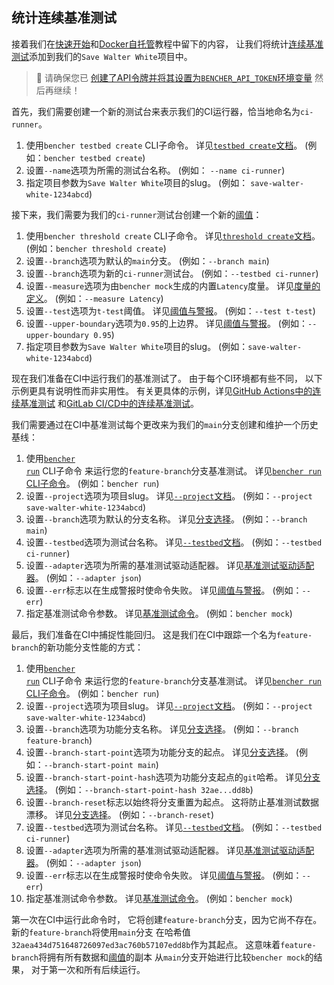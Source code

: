 
## 统计连续基准测试

接着我们在[快速开始][quick start]和[Docker自托管][docker self-hosted]教程中留下的内容，
让我们将统计[连续基准测试][continuous benchmarking]添加到我们的`Save Walter White`项目中。

> 🐰 请确保您已
> [创建了API令牌并将其设置为`BENCHER_API_TOKEN`环境变量][create an api token]
> 然后再继续！

首先，我们需要创建一个新的测试台来表示我们的CI运行器，恰当地命名为`ci-runner`。

<TestbedCreate />

1. 使用`bencher testbed create` CLI子命令。
   详见[`testbed create`文档][testbed create]。
   (例如：`bencher testbed create`)
2. 设置`--name`选项为所需的测试台名称。
   (例如： `--name ci-runner`)
3. 指定项目参数为`Save Walter White`项目的slug。
   (例如： `save-walter-white-1234abcd`)

接下来，我们需要为我们的`ci-runner`测试台创建一个新的[阈值][thresholds]：

<ThresholdCreateStatistical />

1. 使用`bencher threshold create` CLI子命令。
   详见[`threshold create`文档][threshold create]。
   (例如：`bencher threshold create`)
2. 设置`--branch`选项为默认的`main`分支。
   (例如：`--branch main`)
3. 设置`--branch`选项为新的`ci-runner`测试台。
   (例如：`--testbed ci-runner`)
4. 设置`--measure`选项为由`bencher mock`生成的内置`Latency`度量。
   详见[度量的定义][measure]。
   (例如：`--measure Latency`)
5. 设置`--test`选项为`t-test`阈值。
   详见[阈值与警报][t-test]。
   (例如：`--test t-test`)
6. 设置`--upper-boundary`选项为`0.95`的上边界。
   详见[阈值与警报][t-test upper boundary]。
   (例如：`--upper-boundary 0.95`)
7. 指定项目参数为`Save Walter White`项目的slug。
   (例如：`save-walter-white-1234abcd`)

现在我们准备在CI中运行我们的基准测试了。
由于每个CI环境都有些不同，
以下示例更具有说明性而非实用性。
有关更具体的示例，详见[GitHub Actions中的连续基准测试][github actions]
和[GitLab CI/CD中的连续基准测试][gitlab ci/cd]。

我们需要通过在CI中基准测试每个更改来为我们的`main`分支创建和维护一个历史基线：

<RunMainStatistical />

1. 使用<code><a href="/zh/docs/explanation/bencher-run/">bencher run</a></code> CLI子命令
   来运行您的`feature-branch`分支基准测试。
   详见[`bencher run` CLI子命令][bencher run]。
   (例如：`bencher run`)
2. 设置`--project`选项为项目slug。
   详见[`--project`文档][project option]。
   (例如：`--project save-walter-white-1234abcd`)
3. 设置`--branch`选项为默认的分支名称。
   详见[分支选择][branch selection branch]。
   (例如：`--branch main`)
4. 设置`--testbed`选项为测试台名称。
   详见[`--testbed`文档][testbed option]。
   (例如：`--testbed ci-runner`)
5. 设置`--adapter`选项为所需的基准测试驱动适配器。
   详见[基准测试驱动适配器][adapters]。
   (例如：`--adapter json`)
6. 设置`--err`标志以在生成警报时使命令失败。
   详见[阈值与警报][alerts]。
   (例如：`--err`)
7. 指定基准测试命令参数。
   详见[基准测试命令][command argument]。
   (例如：`bencher mock`)

最后，我们准备在CI中捕捉性能回归。
这是我们在CI中跟踪一个名为`feature-branch`的新功能分支性能的方式：

<RunFeatureStatistical />

1. 使用<code><a href="/zh/docs/explanation/bencher-run/">bencher run</a></code> CLI子命令
   来运行您的`feature-branch`分支基准测试。
   详见[`bencher run` CLI子命令][bencher run]。
   (例如：`bencher run`)
2. 设置`--project`选项为项目slug。
   详见[`--project`文档][project option]。
   (例如：`--project save-walter-white-1234abcd`)
3. 设置`--branch`选项为功能分支名称。
   详见[分支选择][branch selection branch]。
   (例如：`--branch feature-branch`)
4. 设置`--branch-start-point`选项为功能分支的起点。
   详见[分支选择][branch selection start point]。
   (例如：`--branch-start-point main`)
5. 设置`--branch-start-point-hash`选项为功能分支起点的`git`哈希。
   详见[分支选择][branch selection start point hash]。
   (例如：`--branch-start-point-hash 32ae...dd8b`)
6. 设置`--branch-reset`标志以始终将分支重置为起点。
   这将防止基准测试数据漂移。
   详见[分支选择][branch selection branch reset]。
   (例如：`--branch-reset`)
7. 设置`--testbed`选项为测试台名称。
   详见[`--testbed`文档][testbed option]。
   (例如：`--testbed ci-runner`)
8. 设置`--adapter`选项为所需的基准测试驱动适配器。
   详见[基准测试驱动适配器][adapters]。
   (例如：`--adapter json`)
9. 设置`--err`标志以在生成警报时使命令失败。
   详见[阈值与警报][alerts]。
   (例如：`--err`)
10. 指定基准测试命令参数。
    详见[基准测试命令][command argument]。
    (例如：`bencher mock`)

第一次在CI中运行此命令时，
它将创建`feature-branch`分支，因为它尚不存在。
新的`feature-branch`将使用`main`分支
在哈希值`32aea434d751648726097ed3ac760b57107edd8b`作为其起点。
这意味着`feature-branch`将拥有所有数据和[阈值][thresholds]的副本
从`main`分支开始进行比较`bencher mock`的结果，
对于第一次和所有后续运行。

[quick start]: /zh/docs/tutorial/quick-start/
[docker self-hosted]: /zh/docs/tutorial/docker/
[continuous benchmarking]: /zh/docs/explanation/continuous-benchmarking/
[create an api token]: /zh/docs/tutorial/quick-start/#create-an-api-token
[testbed create]: /zh/docs/api/projects/testbeds/#post-v0projectsprojecttestbeds
[thresholds]: /zh/docs/explanation/thresholds/
[threshold create]: /zh/docs/api/projects/thresholds/#post-v0projectsprojectthresholds
[measure]: /zh/docs/explanation/benchmarking/#measure
[t-test]: /zh/docs/explanation/thresholds/#t-test-thresholds
[t-test upper boundary]: /zh/docs/explanation/thresholds/#t-test-threshold-upper-boundary
[github actions]: /zh/docs/how-to/github-actions/
[gitlab ci/cd]: /zh/docs/how-to/gitlab-ci-cd/
[bencher run]: /zh/docs/explanation/bencher-run/
[project option]: /zh/docs/explanation/bencher-run/#--project-project
[branch selection branch]: /zh/docs/explanation/branch-selection/#--branch-branch
[testbed option]: /zh/docs/explanation/bencher-run/#--testbed-testbed
[adapters]: /zh/docs/explanation/adapters/
[alerts]: /zh/docs/explanation/thresholds/#alerts
[command argument]: /zh/docs/explanation/bencher-run/#benchmark-command
[branch selection start point]: /zh/docs/explanation/branch-selection/#--branch-start-point-branch
[branch selection start point hash]: /zh/docs/explanation/branch-selection/#--branch-start-point-hash-hash
[branch selection branch reset]: /zh/docs/explanation/branch-selection/#--branch-reset